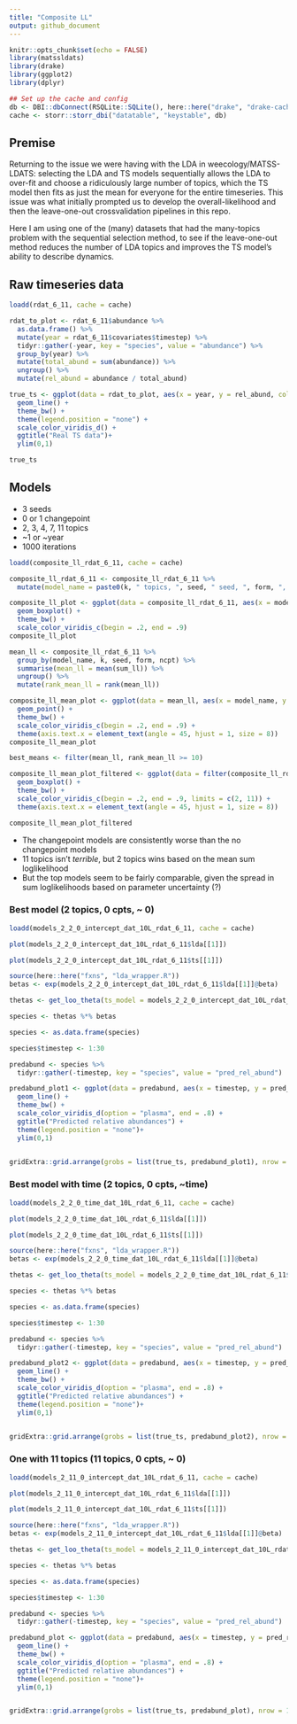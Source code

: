 ```yaml
---
title: "Composite LL"
output: github_document
---
```





```r
knitr::opts_chunk$set(echo = FALSE)
library(matssldats)
library(drake)
library(ggplot2)
library(dplyr)

## Set up the cache and config
db <- DBI::dbConnect(RSQLite::SQLite(), here::here("drake", "drake-cache-bbs.sqlite"))
cache <- storr::storr_dbi("datatable", "keystable", db)

```

## Premise

Returning to the issue we were having with the LDA in weecology/MATSS-LDATS: selecting the LDA and TS models sequentially allows the LDA to over-fit and choose a ridiculously large number of topics, which the TS model then fits as just the mean for everyone for the entire timeseries. This issue was what initially prompted us to develop the overall-likelihood and then the leave-one-out crossvalidation pipelines in this repo. 

Here I am using one of the (many) datasets that had the many-topics problem with the sequential selection method, to see if the leave-one-out method reduces the number of LDA topics and improves the TS model's ability to describe dynamics. 

## Raw timeseries data
```r

loadd(rdat_6_11, cache = cache)

rdat_to_plot <- rdat_6_11$abundance %>%
  as.data.frame() %>%
  mutate(year = rdat_6_11$covariates$timestep) %>%
  tidyr::gather(-year, key = "species", value = "abundance") %>%
  group_by(year) %>%
  mutate(total_abund = sum(abundance)) %>%
  ungroup() %>%
  mutate(rel_abund = abundance / total_abund)

true_ts <- ggplot(data = rdat_to_plot, aes(x = year, y = rel_abund, color = species)) +
  geom_line() +
  theme_bw() +
  theme(legend.position = "none") +
  scale_color_viridis_d() +
  ggtitle("Real TS data")+
  ylim(0,1)

true_ts

```

## Models

- 3 seeds
- 0 or 1 changepoint
- 2, 3, 4, 7, 11 topics
- ~1 or ~year
- 1000 iterations

```r

loadd(composite_ll_rdat_6_11, cache = cache)

composite_ll_rdat_6_11 <- composite_ll_rdat_6_11 %>%
  mutate(model_name = paste0(k, " topics, ", seed, " seed, ", form, ", ", ncpt, " cpts"))

composite_ll_plot <- ggplot(data = composite_ll_rdat_6_11, aes(x = model_name, y = sum_ll, color = k)) +
  geom_boxplot() +
  theme_bw() +
  scale_color_viridis_c(begin = .2, end = .9)
composite_ll_plot

mean_ll <- composite_ll_rdat_6_11 %>%
  group_by(model_name, k, seed, form, ncpt) %>%
  summarise(mean_ll = mean(sum_ll)) %>%
  ungroup() %>%
  mutate(rank_mean_ll = rank(mean_ll))

composite_ll_mean_plot <- ggplot(data = mean_ll, aes(x = model_name, y = mean_ll, color = k)) +
  geom_point() +
  theme_bw() +
  scale_color_viridis_c(begin = .2, end = .9) +
  theme(axis.text.x = element_text(angle = 45, hjust = 1, size = 8))
composite_ll_mean_plot

best_means <- filter(mean_ll, rank_mean_ll >= 10)

composite_ll_mean_plot_filtered <- ggplot(data = filter(composite_ll_rdat_6_11, model_name %in% best_means$model_name), aes(x = model_name, y = sum_ll, color = k)) +
  geom_boxplot() +
  theme_bw() +
  scale_color_viridis_c(begin = .2, end = .9, limits = c(2, 11)) +
  theme(axis.text.x = element_text(angle = 45, hjust = 1, size = 8))

composite_ll_mean_plot_filtered
```

* The changepoint models are consistently worse than the no changepoint models
* 11 topics isn't _terrible_, but 2 topics wins based on the mean sum loglikelihood
* But the top models seem to be fairly comparable, given the spread in sum loglikelihoods based on parameter uncertainty (?)

### Best model (2 topics, 0 cpts, ~ 0)
```r

loadd(models_2_2_0_intercept_dat_10L_rdat_6_11, cache = cache)

plot(models_2_2_0_intercept_dat_10L_rdat_6_11$lda[[1]])
```



```r

plot(models_2_2_0_intercept_dat_10L_rdat_6_11$ts[[1]])

```

```r
source(here::here("fxns", "lda_wrapper.R"))
betas <- exp(models_2_2_0_intercept_dat_10L_rdat_6_11$lda[[1]]@beta)

thetas <- get_loo_theta(ts_model = models_2_2_0_intercept_dat_10L_rdat_6_11$ts[[1]], full_cov = data.frame(timestep = 1:30), sim = 40)

species <- thetas %*% betas

species <- as.data.frame(species)

species$timestep <- 1:30

predabund <- species %>%
  tidyr::gather(-timestep, key = "species", value = "pred_rel_abund")

predabund_plot1 <- ggplot(data = predabund, aes(x = timestep, y = pred_rel_abund, color = species)) +
  geom_line() +
  theme_bw() +
  scale_color_viridis_d(option = "plasma", end = .8) +
  ggtitle("Predicted relative abundances") +
  theme(legend.position = "none")+
  ylim(0,1)


gridExtra::grid.arrange(grobs = list(true_ts, predabund_plot1), nrow = 1)


```

### Best model with time (2 topics, 0 cpts, ~time)
```r

loadd(models_2_2_0_time_dat_10L_rdat_6_11, cache = cache)

plot(models_2_2_0_time_dat_10L_rdat_6_11$lda[[1]])
```



```r

plot(models_2_2_0_time_dat_10L_rdat_6_11$ts[[1]])

```
```r
source(here::here("fxns", "lda_wrapper.R"))
betas <- exp(models_2_2_0_time_dat_10L_rdat_6_11$lda[[1]]@beta)

thetas <- get_loo_theta(ts_model = models_2_2_0_time_dat_10L_rdat_6_11$ts[[1]], full_cov = data.frame(timestep = 1:30), sim = 60)

species <- thetas %*% betas

species <- as.data.frame(species)

species$timestep <- 1:30

predabund <- species %>%
  tidyr::gather(-timestep, key = "species", value = "pred_rel_abund")

predabund_plot2 <- ggplot(data = predabund, aes(x = timestep, y = pred_rel_abund, color = species)) +
  geom_line() +
  theme_bw() +
  scale_color_viridis_d(option = "plasma", end = .8) +
  ggtitle("Predicted relative abundances") +
  theme(legend.position = "none")+
  ylim(0,1)


gridExtra::grid.arrange(grobs = list(true_ts, predabund_plot2), nrow = 1)

```

### One with 11 topics (11 topics, 0 cpts, ~ 0)
```r

loadd(models_2_11_0_intercept_dat_10L_rdat_6_11, cache = cache)

plot(models_2_11_0_intercept_dat_10L_rdat_6_11$lda[[1]])
```



```r

plot(models_2_11_0_intercept_dat_10L_rdat_6_11$ts[[1]])

```
```r
source(here::here("fxns", "lda_wrapper.R"))
betas <- exp(models_2_11_0_intercept_dat_10L_rdat_6_11$lda[[1]]@beta)

thetas <- get_loo_theta(ts_model = models_2_11_0_intercept_dat_10L_rdat_6_11$ts[[1]], full_cov = data.frame(timestep = 1:30), sim = 60)

species <- thetas %*% betas

species <- as.data.frame(species)

species$timestep <- 1:30

predabund <- species %>%
  tidyr::gather(-timestep, key = "species", value = "pred_rel_abund")

predabund_plot <- ggplot(data = predabund, aes(x = timestep, y = pred_rel_abund, color = species)) +
  geom_line() +
  theme_bw() +
  scale_color_viridis_d(option = "plasma", end = .8) +
  ggtitle("Predicted relative abundances") +
  theme(legend.position = "none")+
  ylim(0,1)


gridExtra::grid.arrange(grobs = list(true_ts, predabund_plot), nrow = 1)


```